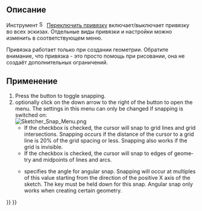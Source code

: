 <languages/>

{{Docnav/ru
|[[Sketcher_Grid/ru|Переключить сетку]]
|[[Sketcher_RenderingOrder/ru|Настройка порядка прорисовки]]
|[[Sketcher_Workbench/ru|Скетчер]]
|IconL=Sketcher_Grid.svg
|IconR=Sketcher_RenderingOrder.svg
|IconC=Workbench_Sketcher.svg
}}

{{GuiCommand/ru
|Name=Sketcher Snap
|Name/ru=Переключить привязку
|Workbenches=[[Sketcher_Workbench/ru|Скетчер]]
|Version=0.21
|SeeAlso=[[Sketcher_Grid/ru|Переключить сетку]]
}}

<span id="Description"></span>
== Описание ==

Инструмент [[Image:Sketcher_Snap.svg|16px]] [[Sketcher_Snap/ru|Переключить привязку]] включает/выключает привязку во всех эскизах. Отдельные виды привязки и настройки можно изменить в соответствующем меню.

Привязка работает только при создании геометрии. Обратите внимание, что привязка - это просто помощь при рисовании, она не создаёт дополнительных ограничений.

<span id="Usage"></span>
== Применение ==

<div lang="en" dir="ltr" class="mw-content-ltr">
# Press the {{Button|[[Image:Sketcher_Snap.svg|16px]] [[Sketcher_Snap|Toggle snap]]}} button to toggle snapping.
# optionally click on the down arrow to the right of the button to open the menu. The settings in this menu can only be changed if snapping is switched on:<br>[[File:Sketcher_Snap_Menu.png]]
#* If the {{MenuCommand|Snap to grid}} checkbox is checked, the cursor will snap to grid lines and grid intersections. Snapping occurs if the distance of the cursor to a grid line is 20% of the grid spacing or less. Snapping also works if the grid is invisible.
#* If the {{MenuCommand|Snap to objects}} checkbox is checked, the cursor will snap to edges of geometry and midpoints of lines and arcs.
#* {{MenuCommand|Snap angle}} specifies the angle for angular snap. Snapping will occur at multiples of this value starting from the direction of the positive X axis of the sketch. The {{KEY|Ctrl}} key must be held down for this snap. Angular snap only works when creating certain geometry.
</div>


{{Docnav/ru
|[[Sketcher_Grid/ru|Переключить сетку]]
|[[Sketcher_RenderingOrder/ru|Настройка порядка прорисовки]]
|[[Sketcher_Workbench/ru|Скетчер]]
|IconL=Sketcher_Grid.svg
|IconR=Sketcher_RenderingOrder.svg
|IconC=Workbench_Sketcher.svg
}}

{{Sketcher_Tools_navi{{#translation:}}}}
{{Userdocnavi{{#translation:}}}}
